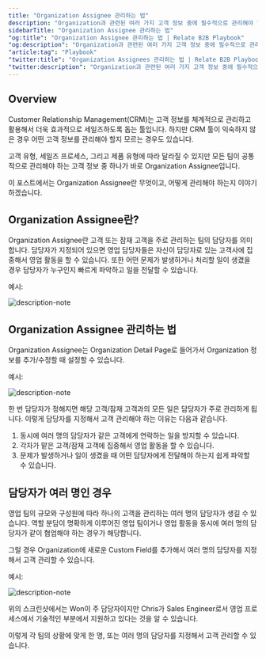 ```yaml
---
title: "Organization Assignee 관리하는 법"
description: "Organization과 관련된 여러 가지 고객 정보 중에 필수적으로 관리해야 할 Organization Assignee란 무엇인지, 어떻게 관리해야 하는지 설명합니다."
sidebarTitle: "Organization Assignee 관리하는 법"
"og:title": "Organization Assignee 관리하는 법 | Relate B2B Playbook"
"og:description": "Organization과 관련된 여러 가지 고객 정보 중에 필수적으로 관리해야 할 Organization Assignee란 무엇인지, 어떻게 관리해야 하는지 설명합니다."
"article:tag": "Playbook"
"twitter:title": "Organization Assignees 관리하는 법 | Relate B2B Playbook"
"twitter:description": "Organization과 관련된 여러 가지 고객 정보 중에 필수적으로 관리해야 할 Organization Assignee란 무엇인지, 어떻게 관리해야 하는지 설명합니다."
---
```


## Overview

Customer Relationship Management(CRM)는 고객 정보를 체계적으로 관리하고 활용해서 더욱 효과적으로 세일즈하도록 돕는 툴입니다. 하지만 CRM 툴이 익숙하지 않은 경우 어떤 고객 정보를 관리해야 할지 모르는 경우도 있습니다. 

고객 유형, 세일즈 프로세스, 그리고 제품 유형에 따라 달라질 수 있지만 모든 팀이 공통적으로 관리해야 하는 고객 정보 중 하나가 바로 Organization Assignee입니다. 

이 포스트에서는 Organization Assignee란 무엇이고, 어떻게 관리해야 하는지 이야기하겠습니다. 


## Organization Assignee란?

Organization Assignee란 고객 또는 잠재 고객을 주로 관리하는 팀의 담당자를 의미합니다. 담당자가 지정되어 있으면 영업 담당자들은 자신이 담당자로 있는 고객사에 집중해서 영업 활동을 할 수 있습니다. 또한 어떤 문제가 발생하거나 처리할 일이 생겼을 경우 담당자가 누구인지 빠르게 파악하고 일을 전달할 수 있습니다. 

예시:

![description-note](/docs/images/playbook/org-assignee.png)

## Organization Assignee 관리하는 법

Organization Assignee는 Organization Detail Page로 들어가서 Organization 정보를 추가/수정할 때 설정할 수 있습니다. 

예시:

![description-note](/docs/images/playbook/org-assignee-select.png)

한 번 담당자가 정해지면 해당 고객/잠재 고객과의 모든 일은 담당자가 주로 관리하게 됩니다. 이렇게 담당자를 지정해서 고객 관리해야 하는 이유는 다음과 같습니다. 

1. 동시에 여러 명의 담당자가 같은 고객에게 연락하는 일을 방지할 수 있습니다. 
2. 각자가 맡은 고객/잠재 고객에 집중해서 영업 활동을 할 수 있습니다. 
3. 문제가 발생하거나 일이 생겼을 때 어떤 담당자에게 전달해야 하는지 쉽게 파악할 수 있습니다. 

## 담당자가 여러 명인 경우

영업 팀의 규모와 구성원에 따라 하나의 고객을 관리하는 여러 명의 담당자가 생길 수 있습니다. 역할 분담이 명확하게 이루어진 영업 팀이거나 영업 활동을 동시에 여러 명의 담당자가 같이 협업해야 하는 경우가 해당합니다. 

그럴 경우 Organization에 새로운 Custom Field를 추가해서 여러 명의 담당자를 지정해서 고객 관리할 수 있습니다. 

예시:

![description-note](/docs/images/playbook/org-assignee-multiple.png)

위의 스크린샷에서는 Won이 주 담당자이지만 Chris가 Sales Engineer로서 영업 프로세스에서 기술적인 부분에서 지원하고 있다는 것을 알 수 있습니다. 

이렇게 각 팀의 상황에 맞게 한 명, 또는 여러 명의 담당자를 지정해서 고객 관리할 수 있습니다. 